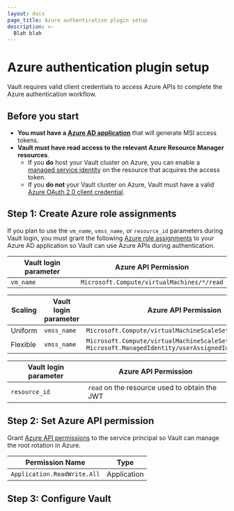 ```yaml
---
layout: docs
page_title: Azure authentication plugin setup
description: >-
  Blah blah
---
```


# Azure authentication plugin setup

Vault requires valid client credentials to access Azure APIs to complete the
Azure authentication workflow.

## Before you start

- **You must have a [Azure AD application]** that will generate MSI access
  tokens.
- **Vault must have read access to the relevant Azure Resource Manager resources**.
  - If you **do** host your Vault cluster on Azure, you can enable a
    [managed service identity] on the resource that acquires the access token.
  - If you **do not** your Vault cluster on Azure, Vault must have a valid
    [Azure OAuth 2.0 client credential].

## Step 1: Create Azure role assignments

If you plan to use the `vm_name`, `vmss_name`, or `resource_id` parameters
during Vault login, you must grant the following [Azure role assignments] to
your Azure AD application so Vault can use Azure APIs during authentication.

<Tabs>
<Tab heading="Virtual machines">

Vault login parameter | Azure API Permission
--------------------- | --------------------
`vm_name`             | `Microsoft.Compute/virtualMachines/*/read`

</Tab>
<Tab heading="VM Scale Sets">


Scaling  | Vault login parameter | Azure API Permission
-------- | --------------------- | --------------------
Uniform  | `vmss_name`           | `Microsoft.Compute/virtualMachineScaleSets/*/read`
Flexible | `vmss_name`           | `Microsoft.Compute/virtualMachineScaleSets/*/read` `Microsoft.ManagedIdentity/userAssignedIdentities/*/read` |

</Tab>
<Tab heading="Managed Identity Services">

Vault login parameter | Azure API Permission
--------------------- | --------------------
`resource_id`         | `read` on the resource used to obtain the JWT

</Tab>
</Tabs>

## Step 2: Set Azure API permission

Grant [Azure API permissions] to the service principal so Vault can manage the
root rotation in Azure.

Permission Name             | Type       
--------------------------- | -----------
`Application.ReadWrite.All` | Application


## Step 3: Configure Vault

<Tabs>
<Tab heading="CLI">
</Tab>

<Tab heading="API">
</Tab>

<Tab heading="Vault UI">
</Tab>

</Tabs>





<!-- External link definitions -->

[Azure AD application]: https://learn.microsoft.com/entra/identity-platform/quickstart-register-app
[Azure OAuth 2.0 client credential]: https://learn.microsoft.com/entra/identity-platform/v2-oauth2-client-creds-grant-flow
[managed service identity]: https://learn.microsoft.com/entra/identity/managed-identities-azure-resources/
[Azure role assignments]: https://learn.microsoft.com/azure/role-based-access-control/overview#role-assignments
[Azure API permissions]: https://learn.microsoft.com/entra/identity-platform/permissions-consent-overview#types-of-permissions

[vmss-uniform]: https://learn.microsoft.com/en-us/azure/virtual-machine-scale-sets/virtual-machine-scale-sets-orchestration-modes#scale-sets-with-uniform-orchestration
[vmss-flex]: https://learn.microsoft.com/en-us/azure/virtual-machine-scale-sets/virtual-machine-scale-sets-orchestration-modes#scale-sets-with-flexible-orchestration
[managed-identities]: https://learn.microsoft.com/en-us/azure/active-directory/managed-identities-azure-resources/managed-identities-status

